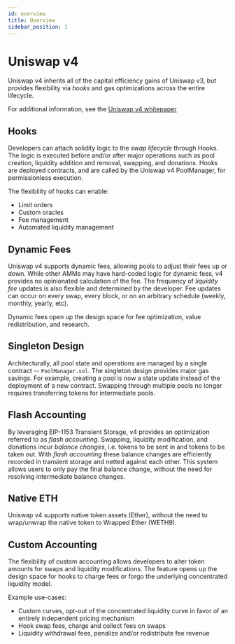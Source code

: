 ```yaml
---
id: overview
title: Overview
sidebar_position: 1
---
```


# Uniswap v4

Uniswap v4 inherits all of the capital efficiency gains of Uniswap v3, but provides flexibility via *hooks* and gas optimizations across the entire lifecycle.

For additional information, see the [Uniswap v4 whitepaper](https://github.com/Uniswap/v4-core/blob/main/docs/whitepaper/whitepaper-v4.pdf)

## Hooks

Developers can attach solidity logic to the _swap lifecycle_ through Hooks. The logic is executed before and/or after major operations such as
pool creation, liquidity addition and removal, swapping, and donations. Hooks are deployed contracts, and are called by the Uniswap v4 PoolManager,
for permissionless execution.

The flexibility of hooks can enable: 
* Limit orders
* Custom oracles
* Fee management
* Automated liquidity management

## Dynamic Fees

Uniswap v4 supports dynamic fees, allowing pools to adjust their fees up or down. While other AMMs may have hard-coded logic for dynamic fees,
v4 provides no opinionated calculation of the fee. The frequency of *liquidity fee* updates is also flexible and determined by the developer. Fee updates can
occur on every swap, every block, or on an arbitrary schedule (weekly, monthly, yearly, etc).

Dynamic fees open up the design space for fee optimization, value redistribution, and research.


## Singleton Design

Architecturally, all pool state and operations are managed by a single contract -- `PoolManager.sol`. The singleton design provides major gas
savings. For example, creating a pool is now a state update instead of the deployment of a new contract. Swapping through multiple pools no longer requires
transferring tokens for intermediate pools.

## Flash Accounting

By leveraging EIP-1153 Transient Storage, v4 provides an optimization referred to as *flash accounting*. Swapping, liquidity modification, and donations
incur *balance changes*, i.e. tokens to be sent in and tokens to be taken out. With *flash accounting* these balance changes are efficiently recorded in transient storage and
netted against each other. This system allows users to only pay the final balance change, without the need for resolving intermediate balance changes.

## Native ETH

Uniswap v4 supports native token assets (Ether), without the need to wrap/unwrap the native token to Wrapped Ether (WETH9).

## Custom Accounting

The flexibility of custom accounting allows developers to alter token amounts for swaps and liquidity modifications. The feature opens up the design
space for hooks to charge fees or forgo the underlying concentrated liquidity model.

Example use-cases:
* Custom curves, opt-out of the concentrated liquidity curve in favor of an entirely independent pricing mechanism
* Hook swap fees, charge and collect fees on swaps
* Liquidity withdrawal fees, penalize and/or redistribute fee revenue

